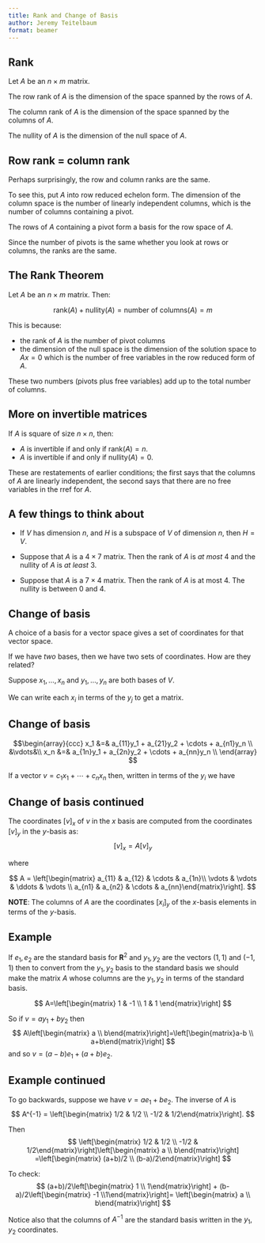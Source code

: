 ```yaml
---
title: Rank and Change of Basis
author: Jeremy Teitelbaum
format: beamer
---
```


## Rank

Let $A$ be an $n\times m$ matrix.  

The row rank of $A$ is the dimension of the space spanned by the rows of $A$. 

The column rank of $A$ is the dimension of the space spanned by the columns of $A$. 

The nullity of $A$ is the dimension of the null space of $A$.


## Row rank = column rank

Perhaps surprisingly, the row and column ranks are the same.

To see this, put $A$ into row reduced echelon form.  The dimension of the column space is the number of linearly independent columns, which is the number of columns containing a pivot. 

The rows of $A$ containing a pivot form a basis for the row space of $A$.  

Since the number of pivots is the same whether you look at rows or columns, the ranks are the same.

## The Rank Theorem

Let $A$ be an $n\times m$ matrix.  Then:

$$
\mathrm{rank}(A)+\mathrm{nullity}(A)=\mathrm{number\ of\ columns}(A) = m
$$

This is because:

- the rank of $A$ is the number of pivot columns 
- the dimension of the null space is the dimension of the solution space to $Ax=0$ which is the number of free variables in the row reduced form of $A$.

These two numbers (pivots plus free variables) add up to the total number of columns.

## More on invertible matrices

If $A$ is square of size $n\times n$, then:

- $A$ is invertible if and only if $\mathrm{rank}(A)=n$.
- $A$ is invertible if and only if $\mathrm{nullity}(A)=0$.

These are restatements of earlier conditions; the first
says that the columns of $A$ are linearly independent, the second says that there are no free variables in the rref for $A$.

## A few things to think about

- If $V$ has dimension $n$, and $H$ is a subspace of $V$ of dimension $n$, then $H=V$.

- Suppose that $A$ is a $4\times 7$ matrix.  Then the rank of $A$ is *at most* $4$ and the nullity of $A$ is *at least* $3$.

- Suppose that $A$ is a $7\times 4$ matrix.  Then the rank of $A$ is at most $4$.  The nullity is between $0$ and $4$.

## Change of basis

A choice of a basis for a vector space gives a set of coordinates for that vector space.

If we have *two* bases, then we have two sets of coordinates.  How are they related?

Suppose $x_1,\ldots, x_n$ and $y_1, \ldots, y_n$ are both bases of $V$.

We can write each $x_i$ in terms of the $y_j$ to get a matrix.

## Change of basis

$$\begin{array}{ccc}
x_1 &=& a_{11}y_1 + a_{21}y_2 + \cdots + a_{n1}y_n \\
&\vdots&\\
x_n &=& a_{1n}y_1 + a_{2n}y_2 + \cdots + a_{nn}y_n \\
\end{array}
$$

If a vector $v=c_1 x_1 + \cdots +c_n x_n$ then, written in terms of the $y_i$ we have


\begin{align*}
v=(c_1 a_{11}+c_2 a_{12}+\cdots+ c_n a_{1n})x_1 + \cdots \\ +
(c_1 a_{n1} + \cdots + c_n a_{nn})x_n
\end{align*}


## Change of basis continued

The coordinates $[v]_{x}$ of $v$ in the $x$ basis are computed from the coordinates $[v]_{y}$ in the $y$-basis as:
$$
[v]_{x} = A[v]_{y}
$$

where

$$
A = \left[\begin{matrix} a_{11} & a_{12} & \cdots & a_{1n}\\
\vdots & \vdots & \ddots & \vdots \\
a_{n1} & a_{n2} & \cdots & a_{nn}\end{matrix}\right].
$$

**NOTE**: The columns of $A$ are the coordinates $[x_i]_{y}$ of the
$x$-basis elements in terms of the $y$-basis.

## Example

If $e_1,e_2$ are the standard basis for $\mathbf{R}^{2}$ and $y_1,y_2$
are the vectors $(1,1)$ and $(-1,1)$ then to convert from the $y_1, y_2$ basis to the  standard basis we should make the matrix $A$ whose columns are the $y_1,y_2$ in terms of the standard basis.

$$
A=\left[\begin{matrix} 1 & -1 \\ 1 & 1 \end{matrix}\right]
$$

So if $v=ay_1+by_2$ then 
$$
A\left[\begin{matrix} a \\ b\end{matrix}\right]=\left[\begin{matrix}a-b \\ a+b\end{matrix}\right]
$$
and so $v=(a-b)e_1+(a+b)e_2$.

## Example continued

To go backwards, suppose we have $v=ae_1+be_2$.  The inverse of $A$
is 
$$
A^{-1} = \left[\begin{matrix} 1/2 & 1/2 \\ -1/2 & 1/2\end{matrix}\right].
$$

Then 
$$
\left[\begin{matrix} 1/2 & 1/2 \\ -1/2 & 1/2\end{matrix}\right]\left[\begin{matrix} a \\ b\end{matrix}\right]
=\left[\begin{matrix} (a+b)/2 \\ (b-a)/2\end{matrix}\right]
$$

To check:
$$
(a+b)/2\left[\begin{matrix} 1 \\ 1\end{matrix}\right] + (b-a)/2\left[\begin{matrix} -1 \\1\end{matrix}\right]= \left[\begin{matrix}
a \\ b\end{matrix}\right]
$$

Notice also that the columns of $A^{-1}$ are the standard basis written in the $y_1,y_2$ coordinates.

